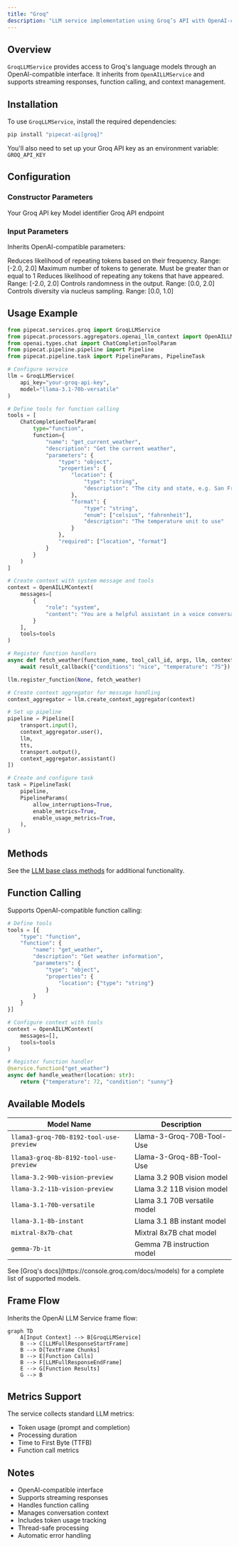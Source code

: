 ```yaml
---
title: "Groq"
description: "LLM service implementation using Groq’s API with OpenAI-compatible interface"
---
```


## Overview

`GroqLLMService` provides access to Groq's language models through an OpenAI-compatible interface. It inherits from `OpenAILLMService` and supports streaming responses, function calling, and context management.

## Installation

To use `GroqLLMService`, install the required dependencies:

```bash
pip install "pipecat-ai[groq]"
```

You'll also need to set up your Groq API key as an environment variable: `GROQ_API_KEY`

## Configuration

### Constructor Parameters

<ParamField path="api_key" type="str" required>
  Your Groq API key
</ParamField>

<ParamField path="model" type="str" default="llama-3.1-70b-versatile">
  Model identifier
</ParamField>

<ParamField path="base_url" type="str" default="https://api.groq.com/openai/v1">
  Groq API endpoint
</ParamField>

### Input Parameters

Inherits OpenAI-compatible parameters:

<ParamField path="frequency_penalty" type="Optional[float]">
  Reduces likelihood of repeating tokens based on their frequency. Range: [-2.0,
  2.0]
</ParamField>

<ParamField path="max_tokens" type="Optional[int]">
  Maximum number of tokens to generate. Must be greater than or equal to 1
</ParamField>

<ParamField path="presence_penalty" type="Optional[float]">
  Reduces likelihood of repeating any tokens that have appeared. Range: [-2.0,
  2.0]
</ParamField>

<ParamField path="temperature" type="Optional[float]">
  Controls randomness in the output. Range: [0.0, 2.0]
</ParamField>

<ParamField path="top_p" type="Optional[float]">
  Controls diversity via nucleus sampling. Range: [0.0, 1.0]
</ParamField>

## Usage Example

```python
from pipecat.services.groq import GroqLLMService
from pipecat.processors.aggregators.openai_llm_context import OpenAILLMContext
from openai.types.chat import ChatCompletionToolParam
from pipecat.pipeline.pipeline import Pipeline
from pipecat.pipeline.task import PipelineParams, PipelineTask

# Configure service
llm = GroqLLMService(
    api_key="your-groq-api-key",
    model="llama-3.1-70b-versatile"
)

# Define tools for function calling
tools = [
    ChatCompletionToolParam(
        type="function",
        function={
            "name": "get_current_weather",
            "description": "Get the current weather",
            "parameters": {
                "type": "object",
                "properties": {
                    "location": {
                        "type": "string",
                        "description": "The city and state, e.g. San Francisco, CA"
                    },
                    "format": {
                        "type": "string",
                        "enum": ["celsius", "fahrenheit"],
                        "description": "The temperature unit to use"
                    }
                },
                "required": ["location", "format"]
            }
        }
    )
]

# Create context with system message and tools
context = OpenAILLMContext(
    messages=[
        {
            "role": "system",
            "content": "You are a helpful assistant in a voice conversation. Keep responses concise."
        }
    ],
    tools=tools
)

# Register function handlers
async def fetch_weather(function_name, tool_call_id, args, llm, context, result_callback):
    await result_callback({"conditions": "nice", "temperature": "75"})

llm.register_function(None, fetch_weather)

# Create context aggregator for message handling
context_aggregator = llm.create_context_aggregator(context)

# Set up pipeline
pipeline = Pipeline([
    transport.input(),
    context_aggregator.user(),
    llm,
    tts,
    transport.output(),
    context_aggregator.assistant()
])

# Create and configure task
task = PipelineTask(
    pipeline,
    PipelineParams(
        allow_interruptions=True,
        enable_metrics=True,
        enable_usage_metrics=True,
    ),
)
```

## Methods

See the [LLM base class methods](/server/base-classes/llm#methods) for additional functionality.

## Function Calling

Supports OpenAI-compatible function calling:

```python
# Define tools
tools = [{
    "type": "function",
    "function": {
        "name": "get_weather",
        "description": "Get weather information",
        "parameters": {
            "type": "object",
            "properties": {
                "location": {"type": "string"}
            }
        }
    }
}]

# Configure context with tools
context = OpenAILLMContext(
    messages=[],
    tools=tools
)

# Register function handler
@service.function("get_weather")
async def handle_weather(location: str):
    return {"temperature": 72, "condition": "sunny"}
```

## Available Models

| Model Name                              | Description                   |
| --------------------------------------- | ----------------------------- |
| `llama3-groq-70b-8192-tool-use-preview` | Llama-3-Groq-70B-Tool-Use     |
| `llama3-groq-8b-8192-tool-use-preview`  | Llama-3-Groq-8B-Tool-Use      |
| `llama-3.2-90b-vision-preview`          | Llama 3.2 90B vision model    |
| `llama-3.2-11b-vision-preview`          | Llama 3.2 11B vision model    |
| `llama-3.1-70b-versatile`               | Llama 3.1 70B versatile model |
| `llama-3.1-8b-instant`                  | Llama 3.1 8B instant model    |
| `mixtral-8x7b-chat`                     | Mixtral 8x7B chat model       |
| `gemma-7b-it`                           | Gemma 7B instruction model    |

<Note>
  See [Groq's docs](https://console.groq.com/docs/models) for a complete list of
  supported models.
</Note>

## Frame Flow

Inherits the OpenAI LLM Service frame flow:

```mermaid
graph TD
    A[Input Context] --> B[GroqLLMService]
    B --> C[LLMFullResponseStartFrame]
    B --> D[TextFrame Chunks]
    B --> E[Function Calls]
    B --> F[LLMFullResponseEndFrame]
    E --> G[Function Results]
    G --> B
```

## Metrics Support

The service collects standard LLM metrics:

- Token usage (prompt and completion)
- Processing duration
- Time to First Byte (TTFB)
- Function call metrics

## Notes

- OpenAI-compatible interface
- Supports streaming responses
- Handles function calling
- Manages conversation context
- Includes token usage tracking
- Thread-safe processing
- Automatic error handling
